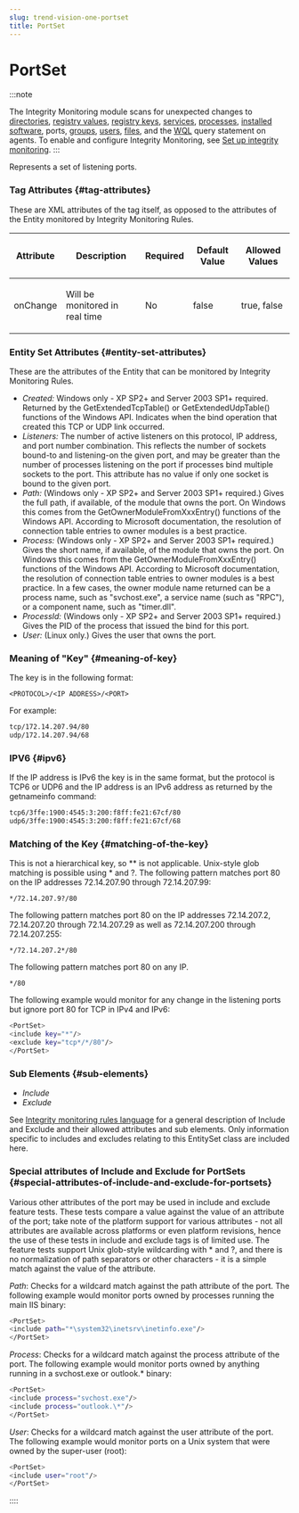 ```yaml
---
slug: trend-vision-one-portset
title: PortSet
---
```

# PortSet

:::note

The Integrity Monitoring module scans for unexpected changes to [directories](directoryset.mdx), [registry values](registryvalueset.mdx), [registry keys](registrykeyset.mdx), [services](serviceset.mdx), [processes](processset.mdx), [installed software](installedsoftwareset.mdx), ports, [groups](groupset.mdx), [users](userset.mdx), [files](fileset.mdx), and the [WQL](wqlset.mdx) query statement on agents. To enable and configure Integrity Monitoring, see [Set up integrity monitoring](set-up-integrity-monitoring.mdx).
:::

Represents a set of listening ports.

### Tag Attributes {#tag-attributes}

These are XML attributes of the tag itself, as opposed to the attributes of the Entity monitored by Integrity Monitoring Rules.

<table>
<thead>
<tr>
<th><p>Attribute</p></th>
<th><p>Description</p></th>
<th><p>Required</p></th>
<th><p>Default Value</p></th>
<th><p>Allowed Values</p></th>
</tr>
</thead>
<tbody>
<tr>
<td><p>onChange</p></td>
<td><p>Will be monitored in real time</p></td>
<td><p>No</p></td>
<td><p>false</p></td>
<td><p>true, false</p></td>
</tr>
</tbody>
</table>

### Entity Set Attributes {#entity-set-attributes}

These are the attributes of the Entity that can be monitored by Integrity Monitoring Rules.

- *Created:* Windows only - XP SP2+ and Server 2003 SP1+ required. Returned by the GetExtendedTcpTable() or GetExtendedUdpTable() functions of the Windows API. Indicates when the bind operation that created this TCP or UDP link occurred.
- *Listeners:* The number of active listeners on this protocol, IP address, and port number combination. This reflects the number of sockets bound-to and listening-on the given port, and may be greater than the number of processes listening on the port if processes bind multiple sockets to the port. This attribute has no value if only one socket is bound to the given port.
- *Path:* (Windows only - XP SP2+ and Server 2003 SP1+ required.) Gives the full path, if available, of the module that owns the port. On Windows this comes from the GetOwnerModuleFromXxxEntry() functions of the Windows API. According to Microsoft documentation, the resolution of connection table entries to owner modules is a best practice.
- *Process:* (Windows only - XP SP2+ and Server 2003 SP1+ required.) Gives the short name, if available, of the module that owns the port. On Windows this comes from the GetOwnerModuleFromXxxEntry() functions of the Windows API. According to Microsoft documentation, the resolution of connection table entries to owner modules is a best practice. In a few cases, the owner module name returned can be a process name, such as "svchost.exe", a service name (such as "RPC"), or a component name, such as "timer.dll".
- *ProcessId:* (Windows only - XP SP2+ and Server 2003 SP1+ required.) Gives the PID of the process that issued the bind for this port.
- *User:* (Linux only.) Gives the user that owns the port.

### Meaning of "Key" {#meaning-of-key}

The key is in the following format:

`<PROTOCOL>/<IP ADDRESS>/<PORT>`

For example:

```bash
tcp/172.14.207.94/80
udp/172.14.207.94/68
```

### IPV6 {#ipv6}

If the IP address is IPv6 the key is in the same format, but the protocol is TCP6 or UDP6 and the IP address is an IPv6 address as returned by the getnameinfo command:

```bash
tcp6/3ffe:1900:4545:3:200:f8ff:fe21:67cf/80
udp6/3ffe:1900:4545:3:200:f8ff:fe21:67cf/68
```

### Matching of the Key {#matching-of-the-key}

This is not a hierarchical key, so \*\* is not applicable. Unix-style glob matching is possible using \* and ?. The following pattern matches port 80 on the IP addresses 72.14.207.90 through 72.14.207.99:

`*/72.14.207.9?/80`

The following pattern matches port 80 on the IP addresses 72.14.207.2, 72.14.207.20 through 72.14.207.29 as well as 72.14.207.200 through 72.14.207.255:

`*/72.14.207.2*/80`

The following pattern matches port 80 on any IP.

`*/80`

The following example would monitor for any change in the listening ports but ignore port 80 for TCP in IPv4 and IPv6:

```bash
<PortSet>
<include key="*"/>
<exclude key="tcp*/*/80"/>
</PortSet>
```

### Sub Elements {#sub-elements}

- *Include*
- *Exclude*

See [Integrity monitoring rules language](integrity-monitoring-language-swp.mdx) for a general description of Include and Exclude and their allowed attributes and sub elements. Only information specific to includes and excludes relating to this EntitySet class are included here.

### Special attributes of Include and Exclude for PortSets {#special-attributes-of-include-and-exclude-for-portsets}

Various other attributes of the port may be used in include and exclude feature tests. These tests compare a value against the value of an attribute of the port; take note of the platform support for various attributes - not all attributes are available across platforms or even platform revisions, hence the use of these tests in include and exclude tags is of limited use. The feature tests support Unix glob-style wildcarding with \* and ?, and there is no normalization of path separators or other characters - it is a simple match against the value of the attribute.

*Path*: Checks for a wildcard match against the path attribute of the port. The following example would monitor ports owned by processes running the main IIS binary:

```bash
<PortSet>
<include path="*\system32\inetsrv\inetinfo.exe"/>
</PortSet>
```

*Process*: Checks for a wildcard match against the process attribute of the port. The following example would monitor ports owned by anything running in a svchost.exe or outlook.\* binary:

```bash
<PortSet>
<include process="svchost.exe"/>
<include process="outlook.\*"/>
</PortSet>
```

*User*: Checks for a wildcard match against the user attribute of the port. The following example would monitor ports on a Unix system that were owned by the super-user (root):

```bash
<PortSet>
<include user="root"/>
</PortSet>
```
::::
